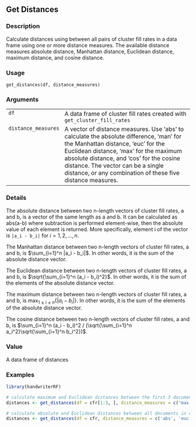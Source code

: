 ## Get Distances {.unnumbered}


### Description

Calculate distances using between all pairs of cluster fill rates in a data
frame using one or more distance measures. The available distance measures
absolute distance, Manhattan distance, Euclidean distance, maximum distance,
and cosine distance.



### Usage

<pre><code class='language-R'>get_distances(df, distance_measures)
</code></pre>


### Arguments

<table>
<tr><td style = "white-space: nowrap; font-family: monospace; vertical-align: top"><code id="df">df</code></td>
<td>
A data frame of cluster fill rates created with
<code>get_cluster_fill_rates</code>
</td></tr>
<tr><td style = "white-space: nowrap; font-family: monospace; vertical-align: top"><code id="distance_measures">distance_measures</code></td>
<td>
A vector of distance measures. Use 'abs' to
calculate the absolute difference, 'man' for the Manhattan distance, 'euc'
for the Euclidean distance, 'max' for the maximum absolute distance, and
'cos' for the cosine distance. The vector can be a single distance, or any
combination of these five distance measures.
</td></tr>
</table>


### Details

The absolute distance between two n-length vectors of cluster fill rates, a
and b, is a vector of the same length as a and b. It can be calculated as
abs(a-b) where subtraction is performed element-wise, then the absolute
value of each element is returned. More specifically, element i of the vector is <code class="reqn">|a_i
- b_i|</code> for $i=1,2,...,n$.

The Manhattan distance between two  n-length vectors of cluster fill rates, a and b, is
$\sum_{i=1}^n |a_i - b_i|$. In other words, it is the sum of the absolute
distance vector.

The Euclidean distance between two  n-length vectors of cluster fill rates, a and b, is
$\sqrt{\sum_{i=1}^n (a_i - b_i)^2}$. In other words, it is the sum of the elements of the
absolute distance vector.

The maximum distance between two n-length vectors of cluster fill rates, a and b, is
$\max_{1 \leq i \leq n}{\{|a_i - b_i|\}}$. In other words, it is the sum of the elements of the
absolute distance vector.

The cosine distance between two n-length vectors of cluster fill rates, a and b, is
$\sum_{i=1}^n (a_i - b_i)^2 / (\sqrt{\sum_{i=1}^n a_i^2}\sqrt{\sum_{i=1}^n b_i^2})$.



### Value

A data frame of distances



### Examples
```r
library(handwriterRF)

# calculate maximum and Euclidean distances between the first 3 documents in cfr.
distances <- get_distances(df = cfr[1:3, ], distance_measures = c('max', 'euc'))

# calculate absolute and Euclidean distances between all documents in cfr.
distances <- get_distances(df = cfr, distance_measures = c('abs', 'euc'))



```
